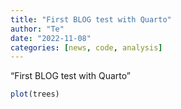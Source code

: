 ```yaml
---
title: "First BLOG test with Quarto"
author: "Te"
date: "2022-11-08"
categories: [news, code, analysis]
---
```


"First BLOG test with Quarto"

```r
plot(trees)
```
